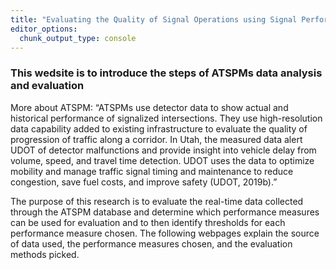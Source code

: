 ```yaml
---
title: "Evaluating the Quality of Signal Operations using Signal Performance Measures"
editor_options: 
  chunk_output_type: console
---
```


### This wedsite is to introduce the steps of ATSPMs data analysis and evaluation  

More about ATSPM: "ATSPMs use detector data to show actual and historical performance of signalized intersections. They use high-resolution data capability added to existing infrastructure to evaluate the quality of progression of traffic along a corridor. In Utah, the measured data alert UDOT of detector malfunctions and provide insight into vehicle delay from volume, speed, and travel time detection. UDOT uses the data to optimize mobility and manage traffic signal timing and maintenance to reduce congestion, save fuel costs, and improve safety (UDOT, 2019b)."

The purpose of this research is to evaluate the real-time data collected through the ATSPM database and determine which performance measures can be used for evaluation and to then identify thresholds for each performance measure chosen. The following webpages explain the source of data used, the performance measures chosen, and the evaluation methods picked. 


